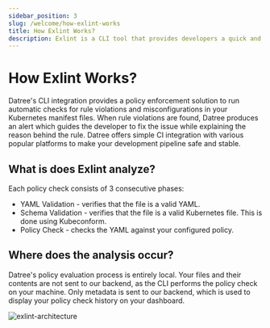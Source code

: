 ```yaml
---
sidebar_position: 3
slug: /welcome/how-exlint-works
title: How Exlint Works?
description: Exlint is a CLI tool that provides developers a quick and efficient application of multiple coding rule policies in multiple projects
---
```



# How Exlint Works?

Datree's CLI integration provides a policy enforcement solution to run automatic checks for rule violations and misconfigurations in your Kubernetes manifest files.
When rule violations are found, Datree produces an alert which guides the developer to fix the issue while explaining the reason behind the rule.
Datree offers simple CI integration with various popular platforms to make your development pipeline safe and stable.

## What is does Exlint analyze?

Each policy check consists of 3 consecutive phases:

-   YAML Validation - verifies that the file is a valid YAML.
-   Schema Validation - verifies that the file is a valid Kubernetes file. This is done using Kubeconform.
-   Policy Check - checks the YAML against your configured policy.

## Where does the analysis occur?

Datree's policy evaluation process is entirely local. Your files and their contents are not sent to our backend, as the CLI performs the policy check on your machine.
Only metadata is sent to our backend, which is used to display your policy check history on your dashboard.

<div style={{ display: 'flex', justifyContent: 'center', alignItems: 'center' }}>
	<img
		src="/images/exlint-architecture.png"
		alt="exlint-architecture"
		className={styles.image}
		style={{ maxWidth: '700px' }}
	/>
</div>
